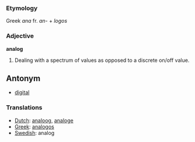===Etymology===

Greek ''ana'' fr. ''an-'' + ''logos''

=== Adjective ===

'''analog'''

#Dealing with a spectrum of values as opposed to a discrete on/off value.

==Antonym==
*[[digital]]

=== Translations ===
*[[Dutch]]: [[analoog]], [[analoge]]
*[[Greek]]: [[analogos]]
*[[Swedish]]: analog